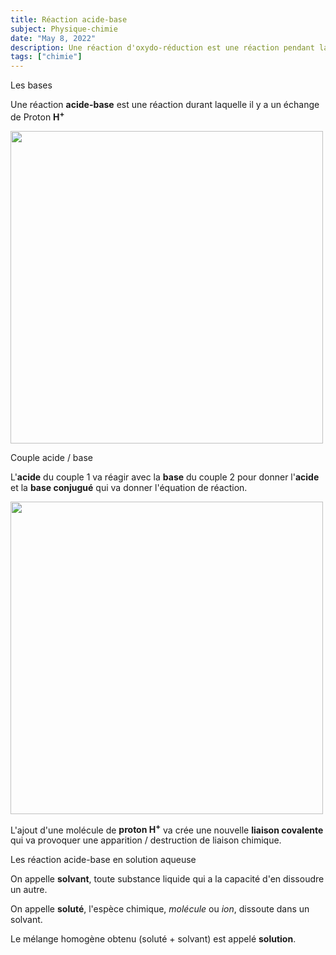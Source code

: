 ```yaml
---
title: Réaction acide-base
subject: Physique-chimie
date: "May 8, 2022"
description: Une réaction d'oxydo-réduction est une réaction pendant laquelle il y a échange d'éléctron, une réaction acide-base est la meme chose mais cette fois il y a un échange de proton au lieu d'éléctron
tags: ["chimie"]
---
```


<Custom links>Les bases</Custom>

Une réaction **acide-base** est une réaction durant laquelle il y a un échange de Proton **H<sup>+</sup>**

<img src="/assets/images/acide-base-bases.webp" width="500" data-page="slug" />

<Custom links>Couple acide / base</Custom>

L'**acide** du couple 1 va réagir avec la **base** du couple 2 pour donner l'**acide** et la **base conjugué** qui va
donner l'équation de réaction.

<img src="/assets/images/acide-base-couple.webp" width="500" data-page="slug" />

L'ajout d'une molécule de **proton H<sup>+</sup>** va crée une nouvelle **liaison covalente** qui va provoquer une
apparition / destruction de liaison chimique.

<Custom links>Les réaction acide-base en solution aqueuse</Custom>

On appelle **solvant**, toute substance liquide qui a la capacité d'en dissoudre un autre.

On appelle **soluté**, l'espèce chimique, _molécule_ ou _ion_, dissoute dans un solvant.

Le mélange homogène obtenu (soluté + solvant) est appelé **solution**.
